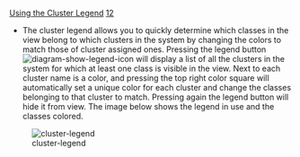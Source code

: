 [[Property:title|Using the Cluster Legend]]
[[Property:weight|12]]
* The cluster legend allows you to quickly determine which classes in the view belong to which clusters in the system by changing the colors to match those of cluster assigned ones. Pressing the legend button  [[Image:diagram-show-legend-icon]]  will display a list of all the clusters in the system for which at least one class is visible in the view. Next to each cluster name is a color, and pressing the top right color square will automatically set a unique color for each cluster and change the classes belonging to that cluster to match. Pressing again the legend button will hide it from view. The image below shows the legend in use and the classes colored. 
[[Image:cluster-legend]] 

{{tip|'''Tip:''' Use the cluster legend also to quickly see sub-cluster organization within your overall cluster design.}}





